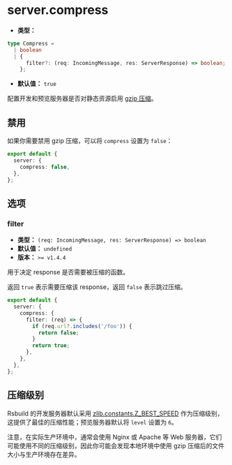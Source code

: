 # server.compress

- **类型：**

```ts
type Compress =
  | boolean
  | {
      filter?: (req: IncomingMessage, res: ServerResponse) => boolean;
    };
```

- **默认值：** `true`

配置开发和预览服务器是否对静态资源启用 [gzip 压缩](https://developer.mozilla.org/en-US/docs/Glossary/gzip_compression)。

## 禁用

如果你需要禁用 gzip 压缩，可以将 `compress` 设置为 `false`：

```ts title="rsbuild.config.ts"
export default {
  server: {
    compress: false,
  },
};
```

## 选项

### filter

- **类型：** `(req: IncomingMessage, res: ServerResponse) => boolean`
- **默认值：** `undefined`
- **版本：** `>= v1.4.4`

用于决定 response 是否需要被压缩的函数。

返回 `true` 表示需要压缩该 response，返回 `false` 表示跳过压缩。

```ts title="rsbuild.config.ts"
export default {
  server: {
    compress: {
      filter: (req) => {
        if (req.url?.includes('/foo')) {
          return false;
        }
        return true;
      },
    },
  },
};
```

## 压缩级别

Rsbuild 的开发服务器默认采用 [zlib.constants.Z_BEST_SPEED](https://nodejs.org/api/zlib.html#constants) 作为压缩级别，这提供了最佳的压缩性能；预览服务器默认将 `level` 设置为 `6`。

注意，在实际生产环境中，通常会使用 Nginx 或 Apache 等 Web 服务器，它们可能使用不同的压缩级别，因此你可能会发现本地环境中使用 gzip 压缩后的文件大小与生产环境存在差异。
